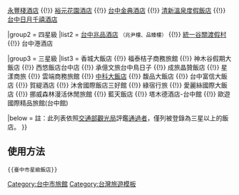 {{Navbox
|name    = 臺中市星級飯店
|title   =  [[臺中市]]星級[[酒店|飯店]]
|above   = 

|group1  =  五星級
|list1   = [[長榮桂冠酒店|長榮桂冠酒店（台中）]] {{!}} [[永豐棧酒店]] {{!}} [[裕元花園酒店]] {{!}} [[台中金典酒店]] {{!}} [[清新溫泉度假飯店]] {{!}} [[台中日月千禧酒店]]

|group2  = 四星級
|list2   = [[雲朗觀光集團|台中兆品酒店]] <small>（兆尹樓、品臻樓）</small> {{!}} [[統一谷關渡假村]] {{!}} 台中港酒店 

|group3  = 三星級
|list3   = 香城大飯店 {{!}} 福泰桔子商務旅館 {{!}} 神木谷假期大飯店 {{!}} 西悠飯店台中店 {{!}} 承億文旅台中鳥日子 {{!}} 成旅晶贊飯店  {{!}} 星漾商旅 {{!}} 雲端商務旅館 {{!}} [[中科大飯店]] {{!}} 馥品大飯店 {{!}} 台中富信大飯店 {{!}} 賀緹酒店 {{!}} 沐舍國際飯店三好館 {{!}} 綠宿行旅 {{!}} 愛麗絲國際大飯店 {{!}} 挪威森林漫活休閒旅館 {{!}} 藍天飯店 {{!}} 塔木德酒店-台中館 {{!}} 歐遊國際精品旅館(台中館)

|below   = 註：此列表依照[[交通部觀光局]]評鑑[http://taiwanstay.net.tw/Home/Search?hotelCity=B&topType=1 通過者]，僅列被登錄為三星以上的飯店。
}}
[[Category:台中市旅館]]
<noinclude>

== 使用方法 ==
<pre>{{臺中市星級飯店}}</pre>

[[Category:台灣導航模板|{{PAGENAME}}]]
[[Category:台灣旅遊模板]]
</noinclude>